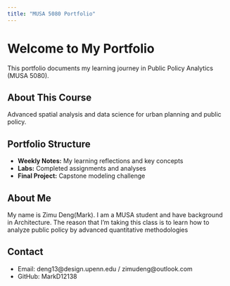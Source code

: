 ```yaml
---
title: "MUSA 5080 Portfolio"
---
```


# Welcome to My Portfolio

This portfolio documents my learning journey in Public Policy Analytics (MUSA 5080).

## About This Course
Advanced spatial analysis and data science for urban planning and public policy.

## Portfolio Structure
- **Weekly Notes:** My learning reflections and key concepts
- **Labs:** Completed assignments and analyses
- **Final Project:** Capstone modeling challenge

## About Me
My name is Zimu Deng(Mark). I am a MUSA student and have background in Architecture. The reason that I'm taking this class is to learn how to analyze public policy by advanced quantitative methodologies

## Contact
- Email: deng13@design.upenn.edu / zimudeng@outlook.com
- GitHub: MarkD12138
